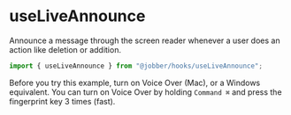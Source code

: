 
<Meta title="Hooks/useLiveAnnounce" />

# useLiveAnnounce

Announce a message through the screen reader whenever a user does an action like
deletion or addition.

```ts
import { useLiveAnnounce } from "@jobber/hooks/useLiveAnnounce";
```

Before you try this example, turn on Voice Over (Mac), or a Windows equivalent.
You can turn on Voice Over by holding `Command ⌘` and press the fingerprint key
3 times (fast).

<Canvas>
  <UseLiveAnnounce />
</Canvas>
